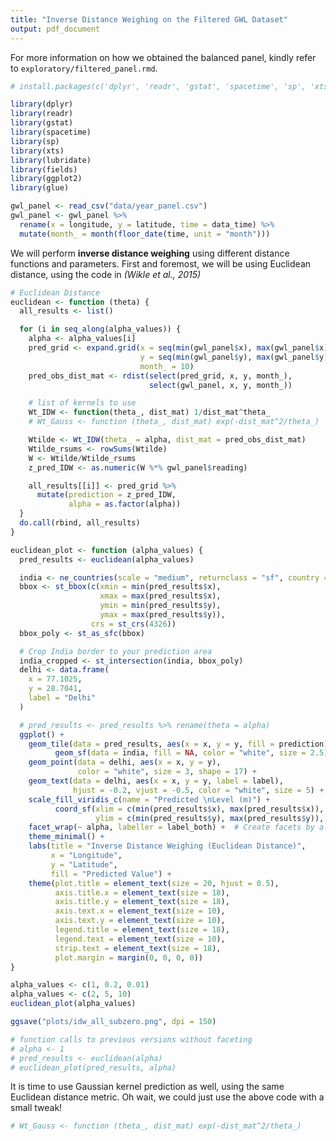 ```yaml
---
title: "Inverse Distance Weighing on the Filtered GWL Dataset"
output: pdf_document
---
```


For more information on how we obtained the balanced panel, kindly refer to `exploratory/filtered_panel.rmd`.
```r
# install.packages(c('dplyr', 'readr', 'gstat', 'spacetime', 'sp', 'xts', 'fields', 'lubridate', 'ggplot2', 'glue'))

library(dplyr)
library(readr)
library(gstat)
library(spacetime)
library(sp)
library(xts)
library(lubridate)
library(fields)
library(ggplot2)
library(glue)

gwl_panel <- read_csv("data/year_panel.csv")
gwl_panel <- gwl_panel %>%
  rename(x = longitude, y = latitude, time = data_time) %>%
  mutate(month_ = month(floor_date(time, unit = "month")))
```

We will perform **inverse distance weighing** using different distance functions and parameters.
First and foremost, we will be using Euclidean distance, using the code in _(Wikle et al., 2015)_
```r
# Euclidean Distance
euclidean <- function (theta) {
  all_results <- list()

  for (i in seq_along(alpha_values)) {
    alpha <- alpha_values[i]
    pred_grid <- expand.grid(x = seq(min(gwl_panel$x), max(gwl_panel$x), length = 50),
                             y = seq(min(gwl_panel$y), max(gwl_panel$y), length = 50),
                             month_ = 10)
    pred_obs_dist_mat <- rdist(select(pred_grid, x, y, month_),
                               select(gwl_panel, x, y, month_))

    # list of kernels to use
    Wt_IDW <- function(theta_, dist_mat) 1/dist_mat^theta_
    # Wt_Gauss <- function (theta_, dist_mat) exp(-dist_mat^2/theta_)

    Wtilde <- Wt_IDW(theta_ = alpha, dist_mat = pred_obs_dist_mat)
    Wtilde_rsums <- rowSums(Wtilde)
    W <- Wtilde/Wtilde_rsums
    z_pred_IDW <- as.numeric(W %*% gwl_panel$reading)

    all_results[[i]] <- pred_grid %>%
      mutate(prediction = z_pred_IDW,
             alpha = as.factor(alpha))
  }
  do.call(rbind, all_results)
}

euclidean_plot <- function (alpha_values) {
  pred_results <- euclidean(alpha_values)

  india <- ne_countries(scale = "medium", returnclass = "sf", country = "India")
  bbox <- st_bbox(c(xmin = min(pred_results$x),
                    xmax = max(pred_results$x),
                    ymin = min(pred_results$y),
                    ymax = max(pred_results$y)),
                  crs = st_crs(4326))
  bbox_poly <- st_as_sfc(bbox)

  # Crop India border to your prediction area
  india_cropped <- st_intersection(india, bbox_poly)
  delhi <- data.frame(
    x = 77.1025,
    y = 28.7041,
    label = "Delhi"
  )

  # pred_results <- pred_results %>% rename(theta = alpha)
  ggplot() +
    geom_tile(data = pred_results, aes(x = x, y = y, fill = prediction)) +
          geom_sf(data = india, fill = NA, color = "white", size = 2.5) +
    geom_point(data = delhi, aes(x = x, y = y),
               color = "white", size = 3, shape = 17) +
    geom_text(data = delhi, aes(x = x, y = y, label = label),
              hjust = -0.2, vjust = -0.5, color = "white", size = 5) +
    scale_fill_viridis_c(name = "Predicted \nLevel (m)") +
          coord_sf(xlim = c(min(pred_results$x), max(pred_results$x)),
                   ylim = c(min(pred_results$y), max(pred_results$y)), expand = FALSE)  +
    facet_wrap(~ alpha, labeller = label_both) +  # Create facets by alpha value
    theme_minimal() +
    labs(title = "Inverse Distance Weighing (Euclidean Distance)",
         x = "Longitude",
         y = "Latitude",
         fill = "Predicted Value") +
    theme(plot.title = element_text(size = 20, hjust = 0.5),
          axis.title.x = element_text(size = 18),
          axis.title.y = element_text(size = 18),
          axis.text.x = element_text(size = 10),
          axis.text.y = element_text(size = 10),
          legend.title = element_text(size = 18),
          legend.text = element_text(size = 10),
          strip.text = element_text(size = 18),
          plot.margin = margin(0, 0, 0, 0))
}

alpha_values <- c(1, 0.2, 0.01)
alpha_values <- c(2, 5, 10)
euclidean_plot(alpha_values)

ggsave("plots/idw_all_subzero.png", dpi = 150)

# function calls to previous versions without faceting
# alpha <- 1
# pred_results <- euclidean(alpha)
# euclidean_plot(pred_results, alpha)
```


It is time to use Gaussian kernel prediction as well, using the same Euclidean distance metric.
Oh wait, we could just use the above code with a small tweak!
```r
# Wt_Gauss <- function (theta_, dist_mat) exp(-dist_mat^2/theta_)
```